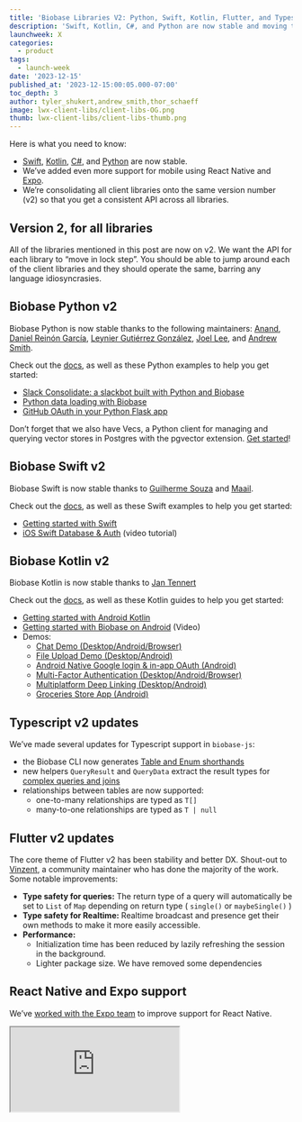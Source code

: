 ```yaml
---
title: 'Biobase Libraries V2: Python, Swift, Kotlin, Flutter, and Typescript'
description: 'Swift, Kotlin, C#, and Python are now stable and moving to the v2 API.'
launchweek: X
categories:
  - product
tags:
  - launch-week
date: '2023-12-15'
published_at: '2023-12-15:00:05.000-07:00'
toc_depth: 3
author: tyler_shukert,andrew_smith,thor_schaeff
image: lwx-client-libs/client-libs-OG.png
thumb: lwx-client-libs/client-libs-thumb.png
---
```


Here is what you need to know:

- [Swift](/docs/reference/swift/introduction), [Kotlin](/docs/reference/kotlin/introduction), [C#](/docs/reference/csharp/introduction), and [Python](/docs/reference/python/introduction) are now stable.
- We’ve added even more support for mobile using React Native and [Expo](/docs/guides/getting-started/tutorials/with-expo-react-native).
- We’re consolidating all client libraries onto the same version number (v2) so that you get a consistent API across all libraries.

## Version 2, for all libraries

All of the libraries mentioned in this post are now on v2. We want the API for each library to “move in lock step”. You should be able to jump around each of the client libraries and they should operate the same, barring any language idiosyncrasies.

## Biobase Python v2

Biobase Python is now stable thanks to the following maintainers: [Anand](https://github.com/anand2312), [Daniel Reinón García](https://github.com/dreinon), [Leynier Gutiérrez González](https://github.com/leynier), [Joel Lee](https://github.com/J0), and [Andrew Smith](https://github.com/silentworks/).

Check out the [docs](https://biobase.studio/docs/reference/python/introduction), as well as these Python examples to help you get started:

- [Slack Consolidate: a slackbot built with Python and Biobase](https://biobase.studio/blog/slack-consolidate-slackbot-to-consolidate-messages)
- [Python data loading with Biobase](https://biobase.studio/blog/loading-data-biobase-python)
- [GitHub OAuth in your Python Flask app](https://biobase.studio/blog/oauth2-login-python-flask-apps)

<Admonition type="note" label="Python library for vectors and embeddings">

Don’t forget that we also have Vecs, a Python client for managing and querying vector stores in Postgres with the pgvector extension. [Get started](https://biobase.studio/docs/guides/ai/python/api)!

</Admonition>

## Biobase Swift v2

Biobase Swift is now stable thanks to [Guilherme Souza](https://github.com/grdsdev) and [Maail](https://github.com/maail).

Check out the [docs](https://biobase.studio/docs/reference/swift/introduction), as well as these Swift examples to help you get started:

- [Getting started with Swift](https://biobase.studio/docs/guides/getting-started/tutorials/with-swift)
- [iOS Swift Database & Auth](https://www.youtube.com/watch?v=enVDRqzmudo) (video tutorial)

## Biobase Kotlin v2

Biobase Kotlin is now stable thanks to [Jan Tennert](https://github.com/jan-tennert)

Check out the [docs](https://biobase.studio/docs/reference/kotlin/introduction), as well as these Kotlin guides to help you get started:

- [Getting started with Android Kotlin](https://biobase.studio/docs/guides/getting-started/quickstarts/kotlin)
- [Getting started with Biobase on Android](https://youtu.be/_iXUVJ6HTHU) (Video)
- Demos:
  - [Chat Demo (Desktop/Android/Browser)](https://github.com/biobase-ai-community/biobase-kt/tree/master/demos/chat-demo-mpp)
  - [File Upload Demo (Desktop/Android)](https://github.com/biobase-ai-community/biobase-kt/tree/master/demos/file-upload)
  - [Android Native Google login & in-app OAuth (Android)](https://github.com/biobase-ai-community/biobase-kt/tree/master/demos/android-login)
  - [Multi-Factor Authentication (Desktop/Android/Browser)](https://github.com/biobase-ai-community/biobase-kt/tree/master/demos/multi-factor-authentication)
  - [Multiplatform Deep Linking (Desktop/Android)](https://github.com/biobase-ai-community/biobase-kt/tree/master/demos/multiplatform-deeplinks)
  - [Groceries Store App (Android)](https://github.com/hieuwu/android-groceries-store)

## Typescript v2 updates

We’ve made several updates for Typescript support in `biobase-js`:

- the Biobase CLI now generates [Table and Enum shorthands](https://biobase.studio/docs/guides/api/rest/generating-types#type-shorthands)
- new helpers `QueryResult` and `QueryData` extract the result types for [complex queries and joins](https://biobase.studio/docs/guides/api/rest/generating-types#response-types-for-complex-queries)
- relationships between tables are now supported:
  - one-to-many relationships are typed as `T[]`
  - many-to-one relationships are typed as `T | null`

## Flutter v2 updates

The core theme of Flutter v2 has been stability and better DX. Shout-out to [Vinzent](https://github.com/Vinzent03), a community maintainer who has done the majority of the work. Some notable improvements:

- **Type safety for queries:** The return type of a query will automatically be set to `List` of `Map` depending on return type ( `single()` or `maybeSingle()` )
- **Type safety for Realtime:** Realtime broadcast and presence get their own methods to make it more easily accessible.
- **Performance:**
  - Initialization time has been reduced by lazily refreshing the session in the background.
  - Lighter package size. We have removed some dependencies

## React Native and Expo support

We’ve [worked with the Expo team](https://docs.expo.dev/guides/using-biobase/) to improve support for React Native.

<div className="video-container">
  <iframe
    className="w-full"
    src="https://www.youtube-nocookie.com/embed/7DYZdAPPJOw"
    title="YouTube video player"
    allow="accelerometer; autoplay; clipboard-write; encrypted-media; fullscreen; gyroscope; picture-in-picture; web-share"
    allowfullscreen
  />
</div>

By default, `biobase-js` uses the browser's `localStorage` mechanism to persist the user's session. This can be extended with platform-specific implementations. React Native can target native mobile and web applications with the same code base, so we need a storage implementation that works for all these platforms. Now you can use [react-native-async-storage](https://biobase.studio/blog/react-native-authentication#authentication-storage) or a combination with [expo-secure-sorage](https://biobase.studio/blog/react-native-authentication#encrypting-the-user-session) for AES encrypted sessions.

Beyond that we’ve focused on making biobase-js highly compatible with React Native and created plenty of [video tutorials](https://youtube.com/playlist?list=PL5S4mPUpp4OsrbRTx21k34aACOgpqQGlx&si=Ez-0S4QhBxtayYsq) and documentation for:

- [crafting an offline-first experience](https://biobase.studio/blog/react-native-offline-first-watermelon-db)
- [uploading files to Biobase Storage](https://biobase.studio/blog/react-native-storage)
- [sending push notifications](https://biobase.studio/docs/guides/functions/examples/push-notifications).

## Our approach to client libraries

We have a strong preference to develop the client libraries with our community. This is part of our open source philosophy:

### The Cathedral or the Bazaar?

If you haven’t already, it’s worth reading “[The Cathedral and the Bazaar](https://en.wikipedia.org/wiki/The_Cathedral_and_the_Bazaar)” by Eric S. Raymond. In short, it contrasts two software development approaches:

1. The **Cathedral** represents closed, centralized development, where a small group of developers work in isolation.
2. The **Bazaar** symbolizes open, decentralized collaboration, where a large community of developers openly shares and collaborates on code.

We believe the “bazaar” model is the right model for an open source business. If you aren’t constantly pushing in this direction then it’s extremely likely that the company will relicense (seen most recently with [Hashi](https://news.ycombinator.com/item?id=37081306)). The way we see it, the more we can foster our community the less power we have.

### Fostering the community

We just reached 1000 contributors to our [main repo](https://github.com/biobase-ai/biobase). It’s not easy to build a community of contributors, it’s something that need to be fostered. (Shout out to [@tobiastornros](https://github.com/tobiastornros), contributor #1000 - and everyone else who [contributed yesterday](https://x.com/kiwicopple/status/1735282666872987673?s=20))

The client libs are one of the best ways to foster the community because they are lower-complexity than some of the tools we maintain (do you know [Haskell](https://github.com/PostgREST/postgrest)?).

<Img
  src={{
    dark: '/images/blog/lwx-client-libs/community-dark.png',
    light: '/images/blog/lwx-client-libs/community-light.png',
  }}
  alt="Diagram explaining Biobase community"
/>

We want the Biobase community to outlive us. With more community maintainers, you should feel _even safer_ knowing that there is already a continuity plan in place. We’re [giving back to the community](https://biobase.studio/blog/biobase-series-b#giving-back) and we hope to expand this as we become even more commercially successful.

### Modularity

As a [Principle](https://biobase.studio/docs/guides/getting-started/architecture#product-principles), we develop a library for each tool we support. While Biobase may “feel” like a single tool when you’re using it, it's actually a set of tools which you can use independently (especially useful for self hosting):

<Img
  src={{
    dark: '/images/blog/lwx-client-libs/modularity-dark.png',
    light: '/images/blog/lwx-client-libs/modularity-light.png',
  }}
  alt="Diagram explaining how Biobase is built behind the scenes"
/>

We have libraries for each of the middleware components. For example, `biobase-js` is simply a wrapper around `postgres-js`, `storage-js`, etc. If you want to self-host PostgREST with your database, it should feel very familiar:

```jsx
// biobase-js
const biobase = createClient('BIOBASE_URL', 'BIOBASE_KEY')
const { data } = biobase.from('countries').select('id, name')

// postgres-js
const postgrest = new PostgrestClient('POSTGREST_URL')
const { data } = postgrest.from('countries').select('id, name')
```

### Why not auto-generate the libraries?

We’re not completely against this idea, but from what we’ve seen so far:

- Each language has its idiosyncrasies. Developers using generated libraries often find themselves writing code that feels unnatural in their chosen language.
- Generated libraries are somewhat bloated. We want to keep the libraries extremely small.

That said, we may look into this approach in the future, perhaps starting with one of the tools.

## Get involved

If you want to become a maintainer, please just get started with PRs. If, after a few PRs, you enjoy the process, ping one of the teams on Discord and let us know - we’ll work with you to become a community maintainer.
